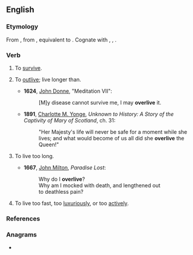 ==English==

===Etymology===
From {{inh|en|enm|overliven}}, from {{inh|en|ang|oferlibban||to survive}}, equivalent to {{prefix|en|over|live}}. Cognate with {{cog|nl|overleven||to survive}}, {{cog|de|überleben||to survive, outlive}}, {{cog|sv|överleva||to survive, outlive, outlast}}.

===Verb===
{{en-verb|overliv}}

# {{lb|en|transitive}} To [[survive]].
# {{lb|en|transitive}} To [[outlive]]; live longer than.
#* '''1624''', [[w:John Donne|John Donne]], "Meditation VII":
#*: [M]y disease cannot survive me, I may '''overlive''' it.
#* '''1891''', [[w:Charlotte M. Yonge|Charlotte M. Yonge]], ''Unknown to History: A Story of the Captivity of Mary of Scotland'', ch. 31:
#*: "Her Majesty's life will never be safe for a moment while she lives; and what would become of us all did she '''overlive''' the Queen!"
# {{lb|en|intransitive}} To live too long.
#* '''1667''', [[w:John Milton|John Milton]], ''Paradise Lost'':
#*: Why do I '''overlive'''?
#*: Why am I mocked with death, and lengthened out
#*: to deathless pain?
# {{lb|en|intransitive}} To live too fast, too [[luxurious]]ly, or too [[active]]ly.

===References===
{{Webster 1913}}

===Anagrams===
* {{anagrams|en|a=eeilorvv|overveil}}